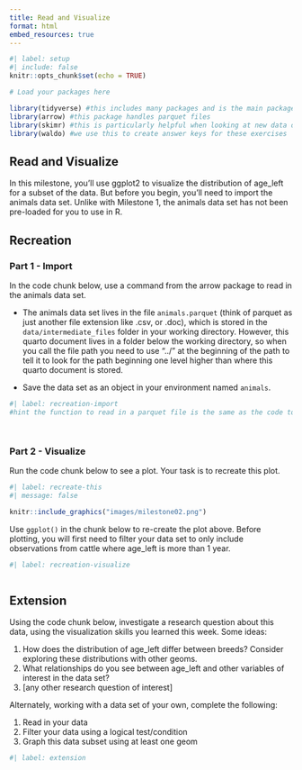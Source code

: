---
title: Read and Visualize
format: html
embed_resources: true
---

```{r}
#| label: setup
#| include: false
knitr::opts_chunk$set(echo = TRUE)

# Load your packages here

library(tidyverse) #this includes many packages and is the main package used in nearly all data wrangling
library(arrow) #this package handles parquet files
library(skimr) #this is particularly helpful when looking at new data or finding NA values
library(waldo) #we use this to create answer keys for these exercises


```

## Read and Visualize

In this milestone, you'll use ggplot2 to visualize the distribution of age_left for a subset of the data. But before you begin, you'll need to import the animals data set. Unlike with Milestone 1, the animals data set has not been pre-loaded for you to use in R.


## Recreation

### Part 1 - Import

In the code chunk below, use a command from the arrow package to read in the animals data set.

* The animals data set lives in the file `animals.parquet` (think of parquet as just another file extension like .csv, or .doc), which is stored in the `data/intermediate_files` folder in your working directory.  However, this quarto document lives in a folder below the working directory, so when you call the file path you need to use "../" at the beginning of the path to tell it to look for the path beginning one level higher than where this quarto document is stored. 

* Save the data set as an object in your environment named `animals`.


```{r}
#| label: recreation-import
#hint the function to read in a parquet file is the same as the code to read a csv file except replace 'csv' with 'parquet'




```

### Part 2 - Visualize

Run the code chunk below to see a plot. Your task is to recreate this plot. 


```{r}
#| label: recreate-this
#| message: false

knitr::include_graphics("images/milestone02.png")
```

Use `ggplot()` in the chunk below to re-create the plot above. Before plotting, you will first need to filter your data set to only include observations from cattle where age_left is more than 1 year.


```{r}
#| label: recreation-visualize



```




## Extension

Using the code chunk below, investigate a research question about this data, using the visualization skills you learned this week. Some ideas:

1. How does the distribution of age_left differ between breeds? Consider exploring these distributions with other geoms.
2. What relationships do you see between age_left and other variables of interest in the data set?
3. [any other research question of interest]

Alternately, working with a data set of your own, complete the following: 

1. Read in your data
2. Filter your data using a logical test/condition 
3. Graph this data subset using at least one geom 



```{r}
#| label: extension




```

